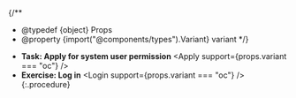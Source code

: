 
{/**
  * @typedef {object} Props
  * @property {import("@components/types").Variant} variant
  */}

- **Task: Apply for system user permission**
  <Apply support={props.variant === "oc"} />
- **Exercise: Log in**
  <Login support={props.variant === "oc"} />
{:.procedure}
